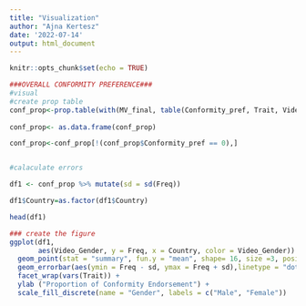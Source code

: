 ```yaml
---
title: "Visualization"
author: "Ajna Kertesz"
date: '2022-07-14'
output: html_document
---
```


```r
knitr::opts_chunk$set(echo = TRUE)
```


```r

###OVERALL CONFORMITY PREFERENCE###
#visual
#create prop table
conf_prop<-prop.table(with(MV_final, table(Conformity_pref, Trait, Video_Gender, Country)), margin=2)
                      
conf_prop<- as.data.frame(conf_prop)

conf_prop<-conf_prop[!(conf_prop$Conformity_pref == 0),]


#calaculate errors 

df1 <- conf_prop %>% mutate(sd = sd(Freq))

df1$Country=as.factor(df1$Country)

head(df1)

### create the figure
ggplot(df1, 
       aes(Video_Gender, y = Freq, x = Country, color = Video_Gender)) + 
  geom_point(stat = "summary", fun.y = "mean", shape= 16, size =3, position = position_dodge(width = 1)) +
  geom_errorbar(aes(ymin = Freq - sd, ymax = Freq + sd),linetype = "dotted", position = position_dodge(width = 1))+
  facet_wrap(vars(Trait)) + 
  ylab ("Proportion of Conformity Endorsement") +
  scale_fill_discrete(name = "Gender", labels = c("Male", "Female"))

```

